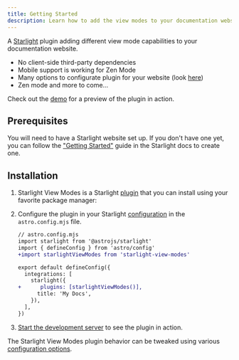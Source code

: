```yaml
---
title: Getting Started
description: Learn how to add the view modes to your documentation website with the Starlight View Modes plugin.
---
```


A [Starlight](https://starlight.astro.build) plugin adding different view mode capabilities to your documentation website.

- No client-side third-party dependencies
- Mobile support is working for Zen Mode
- Many options to configurate plugin for your website (look [here](/configuration))
- Zen mode and more to come...

Check out the [demo](/demo/) for a preview of the plugin in action.

## Prerequisites

You will need to have a Starlight website set up.
If you don't have one yet, you can follow the ["Getting Started"](https://starlight.astro.build/getting-started) guide in the Starlight docs to create one.

## Installation


<Steps>

1. Starlight View Modes is a Starlight [plugin](https://starlight.astro.build/reference/plugins/) that you can install using your favorite package manager:

   <PackageManagers pkg="starlight-view-modes" />

2. Configure the plugin in your Starlight [configuration](https://starlight.astro.build/reference/configuration/#plugins) in the `astro.config.mjs` file.

   ```diff lang="js"
   // astro.config.mjs
   import starlight from '@astrojs/starlight'
   import { defineConfig } from 'astro/config'
   +import starlightViewModes from 'starlight-view-modes'

   export default defineConfig({
     integrations: [
       starlight({
   +      plugins: [starlightViewModes()],
         title: 'My Docs',
       }),
     ],
   })
   ```

3. [Start the development server](https://starlight.astro.build/getting-started/#start-the-development-server) to see the plugin in action.

</Steps>

The Starlight View Modes plugin behavior can be tweaked using various [configuration options](/configuration).
